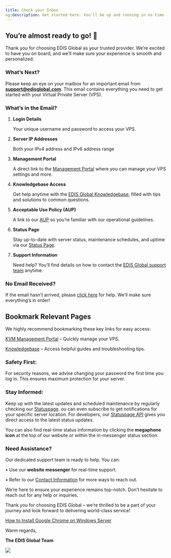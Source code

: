 ```yaml
---
title: Check your Inbox
og:description: Get started here. You'll be up and running in no time
---
```


## You’re almost ready to go! 🚀

Thank you for choosing EDIS Global as your trusted provider. We’re excited to have you on board, and we’ll make sure your experience is smooth and personalized.

### What’s Next?

Please keep an eye on your mailbox for an important email from **support@edisglobal.com**. This email contains everything you need to get started with your Virtual Private Server (VPS).

### What’s in the Email?

1. **Login Details**

   Your unique username and password to access your VPS.

2. **Server IP Addresses**

   Both your IPv4 address and IPv6 address range

3. **Management Portal**

   A direct link to the <a href="https://manage.edisglobal.com/clientarea.php" target="_blank">Management Portal</a> where you can manage your VPS settings and more.

4. **Knowledgebase Access**

   Get help anytime with the <a href="https://docs.edisglobal.com" target="_blank">EDIS Global Knowledgebase</a>, filled with tips and solutions to common questions.

5. **Acceptable Use Policy (AUP)**

   A link to our <a href="https://docs.edisglobal.com/acceptable-use-policy" target="_blank">AUP</a> so you’re familiar with our operational guidelines.

6. **Status Page**

   Stay up-to-date with server status, maintenance schedules, and uptime via our <a href="https://status.edis.global" target="_blank">Status Page</a>.

7. **Support Information**

   Need help? You’ll find details on how to contact the <a href="https://www.edisglobal.com/contact" target="_blank">EDIS Global support team</a> anytime.

### **No Email Received?**

If the email hasn’t arrived, please [click here](https://docs.edisglobal.com/email-with-password-not-received-solution) for help. We’ll make sure everything’s in order!

## **Bookmark Relevant Pages**

We highly recommend bookmarking these key links for easy access:

[KVM Management Portal](https://manage.edisglobal.com/clientarea.php) – Quickly manage your VPS.

[Knowledgebase](https://docs.edisglobal.com) – Access helpful guides and troubleshooting tips.

### **Safety First:**

For security reasons, we advise changing your password the first time you log in. This ensures maximum protection for your server.

### **Stay Informed:**

Keep up with the latest updates and scheduled maintenance by regularly checking our <a href="https://status.edis.global" target="_blank">Statuspage</a>. ou can even subscribe to get notifications for your specific server location. For developers, our <a href="https://status.edis.global/api" target="_blank">Statuspage API</a> gives you direct access to the latest status updates.

You can also find real-time status information by clicking the **megaphone icon** at the top of our website or within the in-messenger status section.

### **Need Assistance?**

Our dedicated support team is ready to help. You can:

• Use our **website messenger** for real-time support.

• Refer to our [Contact Information](https://www.edisglobal.com/contact) for more ways to reach out.

We’re here to ensure your experience remains top-notch. Don’t hesitate to reach out for any help or inquiries.

Thank you for choosing EDIS Global – we’re thrilled to be a part of your journey and look forward to delivering world-class service!

[How to Install Google Chrome on Windows Server](../advanced-setup-guides/how-to-install-google-chrome-on-windows-server)

Warm regards,

**The EDIS Global Team**

![](/assets/m9tdma29_95LwshskbP0D_edis-vps-world-coverage-map-2710613844.jpg)
